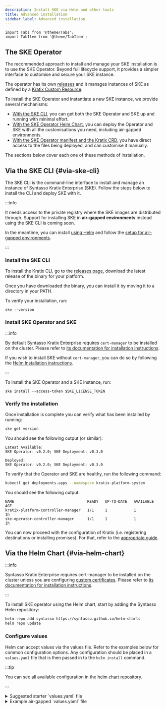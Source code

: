 ```yaml
---
description: Install SKE via Helm and other tools
title: Advanced installation
sidebar_label: Advanced installation
---
```


```mdx-code-block
import Tabs from '@theme/Tabs';
import TabItem from '@theme/TabItem';
```

## The SKE Operator

The recommended approach to install and manage your SKE installation is to use
the SKE Operator. Beyond full lifecycle support, it provides a simpler interface
to customise and secure your SKE instance.

The operator has its own [releases](/ske/releases/ske-operator) and it manages
instances of SKE as defined by a [Kratix Custom
Resource](/ske/reference/ske-operator#kratix-crd).

To install the SKE Operator and instantiate a new SKE instance, we provide several mechanisms:

* [With the SKE CLI](#via-ske-cli), you can get both the SKE Operator and SKE up and running with minimal effort.
* [With the SKE Operator Helm Chart](#via-helm-chart), you can deploy the Operator and SKE with all the customisations you need, including air-gapped environments.
* [With the SKE Operator manifest and the Kratix CRD](#via-manifests), you have direct access to the files being deployed, and can customise it manually.

The sections below cover each one of these methods of installation.

## Via the SKE CLI {#via-ske-cli}

The SKE CLI is the command-line interface to install and manage an instance of Syntasso Kratix Enterprise (SKE). Follow the steps below to install the CLI and deploy SKE with it.

:::info

It needs access to the private registry where the SKE images are distributed
through. Support for installing SKE in **air-gapped environments** instead using
the SKE CLI is coming soon.

In the meantime, you can install [using Helm](#via-helm-chart) and follow the [setup for air-gapped environments](./air-gapped).

:::

### Install the SKE CLI

To install the Kratix CLI, go to the [releases
page](../releases/ske-cli), download the latest release of the binary
for your platform.

Once you have downloaded the binary, you can install it by moving it to a directory in
your PATH.

To verify your installation, run:

```shell-session
ske --version
```

### Install SKE Operator and SKE

:::info

By default Syntasso Kratix Enterprise requires `cert-manager` to be installed on
the cluster. Please refer to [its documentation for installation
instructions](https://cert-manager.io/).

If you wish to install SKE without `cert-manager`, you can do so by following the
[Helm Installation instructions](#via-helm-chart).

:::

To install the SKE Operator and a SKE instance, run:

```
ske install --access-token $SKE_LICENSE_TOKEN
```

### Verify the installation

Once installation is complete you can verify what has been installed by running:

```bash
ske get version
```

You should see the following output (or similar):

```shell-session
Latest Available:
SKE Operator: v0.2.0; SKE Deployment: v0.3.0

Deployed:
SKE Operator: v0.2.0; SKE Deployment: v0.3.0
```

To verify that the Operator and SKE are healthy, run the following command:

```bash
kubectl get deployments.apps --namespace kratix-platform-system
```

You should see the following output:

```shell-session
NAME                                 READY   UP-TO-DATE   AVAILABLE   AGE
kratix-platform-controller-manager   1/1     1            1           1h
ske-operator-controller-manager      1/1     1            1           1h
```

You can now proceed with the configuration of Kratix (i.e. registering destinations or
installing promises). For that, refer to the [appropriate guide](/category/guides).

## Via the Helm Chart {#via-helm-chart}

:::info

Syntasso Kratix Enterprise requires cert-manager to be installed on the cluster
unless you are configuring [custom certificates](#custom-certs). Please
refer to [its documentation for installation instructions](https://cert-manager.io/).

:::

To install SKE operator using the Helm chart, start by adding the Syntasso Helm
repository:

```bash
helm repo add syntasso https://syntasso.github.io/helm-charts
helm repo update
```

### Configure values

Helm can accept values via the values file. Refer to the examples
below for common configuration options. Any configuration should be placed in a
`values.yaml` file that is then passed in to the `helm install` command.

:::tip

You can see all available configuration in the
[helm chart repository](https://github.com/syntasso/helm-charts/blob/main/ske-operator/values.yaml).

:::


<details>
  <summary>Suggested starter `values.yaml` file</summary>

    ```yaml
    skeLicense: your-token-here
    skeDeployment:
      version: latest
    ```

</details>

<details>
  <summary>Example air-gapped `values.yaml` file</summary>

  To use this example, please set all values to your specific environment

  ```yaml
    skeLicense: your-token-here
    skeDeployment:
      version: latest
    imageRegistry:
      host: "ghcr.io"
      imagePullSecret: "my-secret"
      skeOperatorImage:
        name: "syntasso/ske-operator"
      skePlatformImage:
        name: "syntasso/ske-platform"
      skePlatformPipelineAdapterImage:
        name: "syntasso/ske-platform-pipeline-adapter"
    releaseStorage:
      path: "ske"
      git:
        branch: main
        repo: https://github.com/org/repo
        secret:
          name: git-creds # the secret must be created in the same namespace as the operator. It must contain the following keys: username, password. If provided below it is automatically created
          values:
            username: "my-username" # instead of providing a secretName you can provide the username and password directly
            password: "my-password"
    ```

</details>

#### The SKE license

To run SKE, you need a license. You can get one by [requesting a free trial](https://www.syntasso.io/pricing). In your values file, you can set the `skeLicense` field to the license token provided to you by Syntasso.

```yaml
skeLicense: LICENSE # provided to you by Syntasso
```

#### SKE version

The Helm chart version determines what version of the SKE Operator is installed.
To configure the version of SKE that the operator will install, you can use the
`skeDeployment.version` field as shown below.

```yaml
skeDeployment:
  version: v0.99.0 # select your desired version
```

#### Custom Certs {#custom-certs}

By default, the SKE Operator and the SKE instance it deploys use cert-manager to
manage TLS certificates for their webhooks. This default setup requires no
additional configuration. However, if you prefer not to use cert-manager, you
can disable it and manually provide your own TLS certificates.

To disable cert-manager and supply your custom certificates, update your
configuration as follows:

```yaml
global:
  skeOperator:
    tlsConfig:
      certManager:
        disabled: true
      webhookCACert: |
        -----BEGIN CERTIFICATE-----
        ...
      webhookTLSKey: |
        -----BEGIN PRIVATE KEY-----
        ...
      webhookTLSCert: |
        -----BEGIN CERTIFICATE-----
        ...

skeDeployment:
  enabled: true
  tlsConfig:
    certManager:
      disabled: true
    webhookCACert: |
      -----BEGIN CERTIFICATE-----
      ...
    webhookTLSKey: |
      -----BEGIN PRIVATE KEY-----
      ...
    webhookTLSCert: |
      -----BEGIN CERTIFICATE-----
      ...
```

Both the SKE Operator and SKE Deployment require valid TLS certificates for
their webhook servers to securely communicate with the Kubernetes API. Below are
the DNS names that must be included in the TLS certificates for each component.

The TLS certificate for the SKE Operator's webhook server must cover the
following DNS names:

- `ske-operator-webhook-service.kratix-platform-system.svc`
- `ske-operator-webhook-service.kratix-platform-system.svc.cluster.local`

The TLS certificate for the SKE Deployment's webhook server must cover the
following DNS names:

- `kratix-platform-webhook-service.kratix-platform-system.svc`
- `kratix-platform-webhook-service.kratix-platform-system.svc.cluster.local`

#### Air-gapped mirrors

To run SKE in air-gapped environments, you first need to mirror the Image Registry and the Release Storage, as described in the [air-gapped setup](./air-gapped) instructions.

You can then provide the details of the mirrored Image Registry and Release Storage via the `imageRegistry` and `releaseStorage` fields in your helm values file.

**Image Registry**

```yaml
imageRegistry:
  host: "ghcr.io"
  imagePullSecret: "my-secret"
  skeOperatorImage:
    name: "syntasso/ske-operator"
  skePlatformImage:
    name: "syntasso/ske-platform"
  skePlatformPipelineAdapterImage:
    name: "syntasso/ske-platform-pipeline-adapter"
```

**Release Storage**

<Tabs className="boxedTabs" groupId="stateStore">
  <TabItem value="bucket" label="Mirroring from Bucket">
  ```yaml
  releaseStorage:
    path: "ske" # the path within the bucket that contains the SKE Versions
    bucket:
      name: "syntasso-enterprise-releases"
      region: "eu-west-2"
        secret:
          name: "my-secret" # the secret must be created in the same namespace as the operator. It must contain the following keys: accessKeyID, secretAccessKey. If provided below it is automatically created
          values: # optional: if you've not pre-created the secret, you can instead provide the values below and the helm chart will create it for you
            accessKeyID: "my-access"
            secretAccessKey: "my-secret"
  ```
  </TabItem>
  <TabItem value="git" label="Mirroring from Git Repo">
  ```yaml
  releaseStorage:
    path: "ske" # the path within the Git Repo that contains the SKE Versions
    git:
      branch: main
      repo: https://github.com/org/repo
      secret:
        name: git-creds # the secret must be created in the same namespace as the operator. It must contain the following keys: username, password. If provided below it is automatically created
        values: # optional: if you've not pre-created the secret, you can instead provide the values below and the helm chart will create it for you
          username: "my-username" # instead of providing a secretName you can provide the username and password directly
          password: "my-password"
  ```
  </TabItem>
</Tabs>



### Install the Operator

Next, install the SKE Operator:

```bash
helm install ske-operator syntasso/ske-operator \
  --namespace kratix-platform-system \
  --create-namespace \
  --wait \
  --values values.yaml # This is optional. Only use if you are configuring custom values.
```

### Verify the installation

To verify that Syntasso Kratix Enterprise has been installed successfully, run the following command:

```bash
kubectl get deployments.apps --namespace kratix-platform-system
```

You should see the following output:

```shell-session
NAME                                 READY   UP-TO-DATE   AVAILABLE   AGE
kratix-platform-controller-manager   1/1     1            1           1h
ske-operator-controller-manager      1/1     1            1           1h
```

You can now proceed with the configuration of Kratix (i.e. registering destinations or
installing promises). For that, refer to the Open-Source Kratix documentation.

## Via the Manifests {#via-manifests}

### Create the namespace

To install the SKE Operator via the [distribution manifest](/ske/releases/ske-operator),
you will first need to create the `kratix-platform-system` namespace. This is where the
SKE operator will be installed:

```bash
kubectl create namespace kratix-platform-system
```

### Create the Operator configuration

If you are not running SKE in an air-gapped environment, all you need to do is create a secret with your license token:

```bash
kubectl create secret docker-registry syntasso-registry \
  --namespace=kratix-platform-system \
  --docker-server=registry.syntasso.io \
  --docker-username=syntasso-pkg \
  --docker-password=<YOUR TOKEN>
```

For air-gapped environments, you will need to create a ConfigMap with the following structure:

```yaml
apiVersion: v1
kind: ConfigMap
metadata:
  creationTimestamp: null
  name: ske-operator
  namespace: kratix-platform-system
data:
  config: |
    releaseStorage:
      path: # path within the git repository or bucket to look for releases
      # one of: git or bucket
      git:
        secretName: # the name of the secret containing the git credentials
        repo: # the git repository to look for releases
        branch: # the branch to look for releases
      bucket:
        name: # the name of the bucket to look for releases
        endpoint: # the endpoint of the bucket
        region: # the region of the bucket
        secretName: # optional: the name of the secret containing the credentials to access the bucket
    imageRegistry:
      host: # the host of the image registry
      pullSecret: # optional: the name of the secret containing the image registry credentials
      platformImage: # the image of the platform
      pipelineImage: # the image of the pipeline adapter
```

Refer to the [air-gapped installations](./air-gapped) section for more
information on how to configure the underlying storage and image registry, as
well as the expected structure of the referenced secrets.

### Deploy the SKE Operator

With all of the prerequisites in place, the platform is now ready to deploy the
SKE Operator. Locate the desired release of the SKE-Operator and apply its
manifest with `kubectl`:

```bash
kubectl apply -f http://s3.eu-west-2.amazonaws.com/syntasso-enterprise-releases/ske-operator/<VERSION>/ske-operator-distribution.yaml
```

Applying the manifest will install the SKE Operator in the
`kratix-platform-system` namespace, together with a Kratix Custom Resource
Definition (CRD) that allows you to manage the Syntasso Kratix Enterprise installation.

### Deploy SKE

The SKE Operator includes a custom resource definition (CRD) for managing
SKE. Only one instance of SKE can be created by the SKE Operator in a
given cluster.

To deploy SKE, create a file named `ske-instance.yaml` with the following contents:

```yaml
apiVersion: platform.syntasso.io/v1alpha1
kind: Kratix
metadata:
  name: my-kratix
spec:
  version: v0.99.0 # The desired version of SKE
```

Apply the file with `kubectl`:

```bash
kubectl apply --filename ske-instance.yaml
```

The operator will then install SKE and its necessary configurations. For more
information about the Kratix CRD, see the [SKE Operator](/ske/reference/ske-operator)
documentation.

### Verify the installation

To verify that Syntasso Kratix Enterprise has been installed successfully, run the following command:

```bash
kubectl get deployments.apps --namespace kratix-platform-system
```

You should see the following output:

```shell-session
NAME                                 READY   UP-TO-DATE   AVAILABLE   AGE
kratix-platform-controller-manager   1/1     1            1           1h
ske-operator-controller-manager      1/1     1            1           1h
```

You can now proceed with the configuration of Kratix (i.e. registering destinations or
installing promises). For that, refer to the Open-Source Kratix documentation.